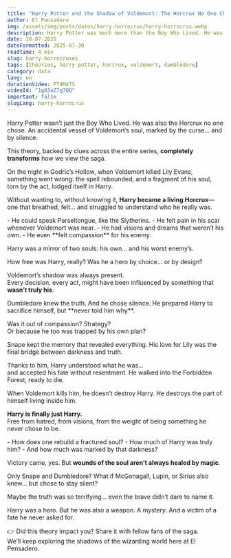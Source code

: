 ```yaml
---
title: "Harry Potter and the Shadow of Voldemort: The Horcrux No One Chose"
author: El Pensadero
img: /assets/img/posts/datos/harry-horrocrux/harry-horrocrux.webp
description: Harry Potter was much more than the Boy Who Lived. He was a human Horcrux, an unwitting vessel of the darkest magic. This theory changes everything.
date: 30-07-2025
dateFormatted: 2025-07-30
readtime: 4 min
slug: harry-horrocruxes
tags: [theories, harry potter, horcrux, voldemort, dumbledore]
category: data
lang: en
durationVideo: PT4M47S
videoId: "1g83uZ7q7QQ"
important: false
slugLang: harry-horrocrux
---
```



<Article>

<Section title="🧠 The Darkest Theory About Harry Potter">
Harry Potter wasn’t just the Boy Who Lived. He was also the Horcrux no one chose.  
An accidental vessel of Voldemort’s soul, marked by the curse… and by silence.

This theory, backed by clues across the entire series, **completely transforms** how we view the saga.
</Section>

<Section title="🕯️ The Origin of the Human Horcrux">
On the night in Godric’s Hollow, when Voldemort killed Lily Evans, something went wrong:  
the spell rebounded, and a fragment of his soul, torn by the act, lodged itself in Harry.

Without wanting to, without knowing it, **Harry became a living Horcrux**—  
one that breathed, felt… and struggled to understand who he really was.
</Section>

<Section title="🐍 Signs That Were Always There">
- He could speak Parseltongue, like the Slytherins.  
- He felt pain in his scar whenever Voldemort was near.  
- He had visions and dreams that weren’t his own.  
- He even **felt compassion** for his enemy.

Harry was a mirror of two souls: his own… and his worst enemy’s.
</Section>

<Section title="⛓️ Free Will or Magical Manipulation?">
How free was Harry, really?  
Was he a hero by choice… or by design?

Voldemort’s shadow was always present.  
Every decision, every act, might have been influenced by something that **wasn’t truly his**.
</Section>

<Section title="🧙‍♂️ Dumbledore’s Greatest Secret">
Dumbledore knew the truth. And he chose silence.  
He prepared Harry to sacrifice himself, but **never told him why**.

Was it out of compassion? Strategy?  
Or because he too was trapped by his own plan?
</Section>

<Section title="🦇 Snape, the Key to Destiny">
Snape kept the memory that revealed everything.  
His love for Lily was the final bridge between darkness and truth.

Thanks to him, Harry understood what he was…  
and accepted his fate without resentment. He walked into the Forbidden Forest, ready to die.
</Section>

<Section title="⚡ The Death That Freed His Soul">
When Voldemort kills him, he doesn’t destroy Harry.  
He destroys the part of himself living inside him.

**Harry is finally just Harry.**  
Free from hatred, from visions, from the weight of being something he never chose to be.
</Section>

<Section title="🪞 Unanswered Questions Remain">
- How does one rebuild a fractured soul?  
- How much of Harry was truly him?  
- And how much was marked by that darkness?

Victory came, yes. But **wounds of the soul aren’t always healed by magic**.
</Section>

<Section title="🤐 Who Else Knew and Said Nothing?">
Only Snape and Dumbledore?  
What if McGonagall, Lupin, or Sirius also knew… but chose to stay silent?

Maybe the truth was so terrifying… even the brave didn’t dare to name it.
</Section>

<Section title="🧩 A Horcrux That Changed Everything">
Harry was a hero. But he was also a weapon. A mystery.  
And a victim of a fate he never asked for.

👉 Did this theory impact you? Share it with fellow fans of the saga.  
We’ll keep exploring the shadows of the wizarding world here at El Pensadero.

</Section>

</Article>
